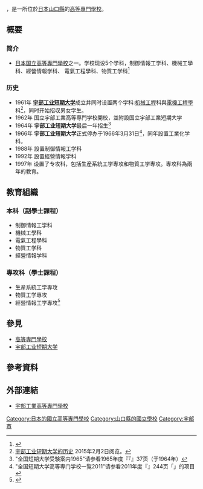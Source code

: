 {{Infobox School
| name           = 宇部工業高等專門學校
| other_name     = 
| image          =
| established    = 1962年
| type           = [[國立|國立]]
| legal_person   = {{tsl|ja|国立高等専門学校機構|國立高等專門學校機構}}

| free_label     = 學科
| free_text      = 制御情報工学科<br>機械工學科<br>電氣工學科<br>物質工学科<br>経営情報学科
| free_label2    = 專攻科
| free_text2     = 生産系統工学專攻<br>物質工学專攻<br>経営情報工学專攻
| telephone      = 
| fax            = 
| address        = {{JPN}}[[山口県|山口県]][[宇部市|宇部市]]常盤台2-14-1
| location       = 
| website        = [http://www.ube-k.ac.jp/    官方網站]
}}
{{nihongo|'''宇部工業高等專門學校'''|宇部工業高等専門学校／うべこうぎょうこうとうせんもんがっこう|3=National Institute of Technology, Ube College}}，是一所位於[[日本|日本]][[山口縣|山口縣]]的[[高等專門學校|高等專門學校]]。
== 概要 ==
=== 简介 ===
* [[日本|日本]][[日本国立大学法人|国立]][[高等專門學校|高等專門學校]]之一。学校现设5个学科，制御情報工学科、機械工學科、經營情報学科、 電氣工程學科、物質工学科<ref>{{cite web|url=http://liuxueku.people.nihaowang.com/people/detail.aspx?uid=56008|title=宇部工業高等專門學校-人民網留學院校庫}}{{dead link|date=2017年12月 |bot=InternetArchiveBot |fix-attempted=yes }}{{zh-cn}}</ref>
=== 历史 ===
* 1961年 '''[[宇部工业短期大学|宇部工业短期大学]]'''成立并同时设置两个学科:[[机械工程|机械工程]]科與[[電機工程學|電機工程學]]科<ref>[http://www.ube-k.ac.jp/jpn/upper/introduce/history.html 宇部工业短期大学的历史] {{Wayback|url=http://www.ube-k.ac.jp/jpn/upper/introduce/history.html |date=20150201025036 }}{{ja}}2015年2月2日阅览。</ref>，同时开始招収男女学生。
* 1962年 国立宇部工業高等専門学校開校，並附設国立宇部工業短期大学
* 1964年 '''宇部工业短期大学'''最后一年招生<ref>"全国短期大学受験案内1965"请参看1965年度『『{{link-ja|全国短期大学考试指南|全国短期大学受験案内}}』37页（于1964年）{{ja}}</ref>
* 1966年 '''宇部工业短期大学'''正式停办于1966年3月31日<ref>"全国短期大学高等専门学校一覧2011"请参看2011年度『{{link-ja|全国短期大学高等専門学校一覧|全国短期大学高等専門学校一覧}}』244页「{{lang|ja|宇部工業短期大学}}」的项目{{ja}}</ref>，同年設置工業化学科。
* 1988年 設置制御情報工学科
* 1992年 設置經營情報学科
* 1997年 设置了专攻科，包括生産系統工学專攻和物質工学專攻。專攻科為兩年的教育。
==教育組織==
===本科（副學士課程）===
* 制御情報工学科
* 機械工學科
* 電氣工程學科
* 物質工学科
* 經營情報学科
===專攻科（學士課程）===
* 生産系統工学專攻
* 物質工学專攻
* 經營情報工学專攻<ref>{{cite web|url=http://www.ube-k.ac.jp/departments/|title=国立高専機構 宇部工專-学科、専攻科|accessdate=2016-10-07|archive-date=2016-10-25|archive-url=https://web.archive.org/web/20161025174533/http://www.ube-k.ac.jp/departments/|dead-url=no}}</ref>
==參見==
*[[高等專門學校|高等專門學校]]
* [[宇部工业短期大学|宇部工业短期大学]]
==參考資料==
{{reflist}}

==外部連結==
*[http://www.ube-k.ac.jp/  宇部工業高等專門學校]{{Wayback|url=http://www.ube-k.ac.jp/ |date=20161018211623 }}

{{高等專門學校}}
[[Category:日本的國立高等專門學校|Category:日本的國立高等專門學校]]
[[Category:山口縣的國立學校|Category:山口縣的國立學校]]
[[Category:宇部市|Category:宇部市]]
